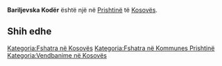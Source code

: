 {{Fshat në 
 | Emri                = Bariljevska Kodër
 | EmriAlt                = 
 | NAME_SHORT_FORM=      
 | NAME_GENERIC=      
 | NAME_SORT_NAME_RO=      BARILJEVSKAKODER
 | FULL_NAME_RO = Bariljevska Kodër
 | FULL_NAME_ND_RO=Bariljevska Koder
 | SORT_NAME_RG=BARILJEVSKAKODER
 | FULL_NAME_RG=Bariljevska Kodër
 | FULL_NAME_ND_RG=Bariljevska Koder
 | SRP_NAME_SHORT_FORM=      
 | SRP_NAME_GENERIC=      
 | SRP_NAME_SORT_NAME_RO=      
 | SRP_FULL_NAME_RO = 
 | SRP_FULL_NAME_ND_RO=
 | SRP_SORT_NAME_RG=
 | SRP_FULL_NAME_RG=
 | SRP_FULL_NAME_ND_RG=
 | Emri (Rasa dhanore) = 
 | Figura              = 
 | Shteti              = Kosovo
 | Komuna              = Prishtinë
 | Kodi postar         = 
 | Sipërfaqja          = 

 | Popullsia           = 

 | Regj. i popullsisë  = 
 | Dend. e popullsisë  = 
 | Faqja zyrtare       = 
 <!--- Koordinatat ----> 
 | Gjerësia            = 42.762495
 | Gjatësia            = 21.134592
 | Lartësia            = 
}}
'''Bariljevska Kodër''' është një [[]] në [[Prishtinë]] të [[Kosovës]].

<!-- == Gjeografia == -->
<!-- == Historia == -->
<!-- == Demografia == -->
== Shih edhe ==
{{Komuna Prishtinë}}
{{Kosovo-Administrata-Cung}}

[[Kategoria:Fshatra në Kosovës]]
[[Kategoria:Fshatra në Kommunes Prishtinë]]
[[Kategoria:Vendbanime në Kosovës]]